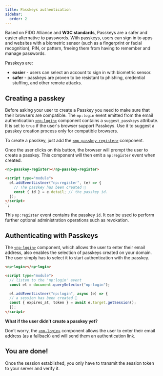 ```yaml
---
title: Passkeys authentication
sidebar:
  order: 2
---
```


Based on FIDO Alliance and **W3C standards**, Passkeys are a safer and easier alternative to passwords.
With passkeys, users can sign in to apps and websites with a biometric sensor (such as a fingerprint or facial recognition), PIN, or pattern, freeing them from having to remember and manage passwords.

Passkeys are:

- **easier** - users can select an account to sign in with biometric sensor.
- **safer** - passkeys are proven to be resistant to phishing, credential stuffing, and other remote attacks.


## Creating a passkey

Before asking your user to create a Passkey you need to make sure that their browsers are compatible.
The `np:login` event emitted from the email authentication [`<np-login>`](/reference/components/np-login) component contains a `suggest_passkeys` attribute.
It is set to `true` if the user's browser support Passkeys. Use it to suggest a passkey creation process only for compatible browsers.

To create a passkey, just add the [`<np-passkey-register>`](/reference/components/np-passkey-register) component.

Once the user clicks on this button, the browser will prompt the user to create a passkey.
This component will then emit a `np:register` event when created.

```html
<np-passkey-register></np-passkey-register>

<script type="module">
  el.addEventListner("np:register", (e) => {
    // The passkey has been created 🎉
    const { id } = e.detail; // the passkey id.
  });
</script>
`;
```

This `np:register` event contains the passkey `id`.
It can be used to perform further optional administration operations such as revokation.

## Authenticating with Passkeys

The [`<np-login>`](/reference/components/np-login) component, which allows the user to enter their email address,
also enables the selection of passkeys created on your domain. The user simply has to select it to start authentication with the passkey.

```html
<np-login></np-login>

<script type="module">
  // listen to the 'np:login' event
  const el = document.querySelector("np-login");

  el.addEventListner("np:login", async (e) => {
  // a session has been created 🎉
  const { expires_at, token } = await e.target.getSession();
  });
</script>
```

**What if the user didn't create a passkey yet?**

Don’t worry, the [`<np-login>`](/reference/components/np-login) component allows the user to enter their email address (as a fallback) and will send them an authentication link.

## You are done!

Once the session established, you only have to transmit the session token to your server and verify it.


<LinkCard title="Session management" description="Learn how to manage session and verify the session token" href="/guides/session" />
